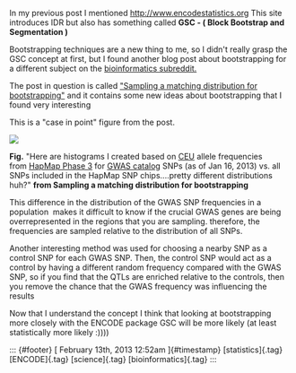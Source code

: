 

In my previous post I mentioned <http://www.encodestatistics.org> This
site introduces IDR but also has something called **GSC - ( Block
Bootstrap and Segmentation )**

Bootstrapping techniques are a new thing to me, so I didn't really grasp
the GSC concept at first, but I found another blog post about
bootstrapping for a different subject on the [bioinformatics
subreddit.](http://reddit.com/r/bioinformatics)

The post in question is called ["Sampling a matching distribution for
bootstrapping"](http://www.cureffi.org/2013/01/29/sampling-a-matching-distribution-for-bootstrapping/)
and it contains some new ideas about bootstrapping that I found very
interesting

This is a "case in point" figure from the post.

![](https://64.media.tumblr.com/6043e920e797db507087d1b32a2f20e0/7982d709f4c79da3-19/s540x810/9d11ea2b2191973bf480bfa707ff4d79d65e7eea.jpg)

**Fig.** "Here are histograms I created based
on [CEU](http://www.1000genomes.org/category/frequently-asked-questions/population)
allele frequencies from [HapMap Phase
3](ftp://ftp.ncbi.nlm.nih.gov/hapmap/genotypes/2009-01_phaseIII/plink_format/00README.txt) for
[GWAS catalog](http://www.genome.gov/gwastudies/) SNPs (as of Jan 16,
2013) vs. all SNPs included in the HapMap SNP chips....pretty different
distributions huh?" **from Sampling a matching distribution for
bootstrapping**

This difference in the distribution of the GWAS SNP frequencies in a
population  makes it difficult to know if the crucial GWAS genes are
being overrepresented in the regions that you are sampling. therefore,
the frequencies are sampled relative to the distribution of all SNPs.

Another interesting method was used for choosing a nearby SNP as a
control SNP for each GWAS SNP. Then, the control SNP would act as a
control by having a different random frequency compared with the GWAS
SNP, so if you find that the QTLs are enriched relative to the controls,
then you remove the chance that the GWAS frequency was influencing the
results

Now that I understand the concept I think that looking at bootstrapping
more closely with the ENCODE package GSC will be more likely (at least
statistically more likely :))))

::: {#footer}
[ February 13th, 2013 12:52am ]{#timestamp} [statistics]{.tag}
[ENCODE]{.tag} [science]{.tag} [bioinformatics]{.tag}
:::


